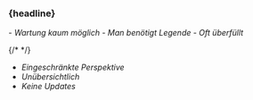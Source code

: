
### {headline}


<Content>
- <em className="red">Wartung kaum möglich</em>
- <em className="red">Man benötigt Legende</em>
- <em className="red">Oft überfüllt</em>


{/* <!-- --> */}

- <em className="red">Eingeschränkte Perspektive</em>
- <em className="red">Unübersichtlich</em>
- <em className="red">Keine Updates</em>
</Content>
